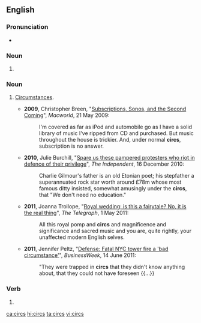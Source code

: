 ==English==

===Pronunciation===
* {{IPA|/sɜːks/|lang=en}}

===Noun===
{{head|en|noun plural form}}

# {{plural of|circ|lang=en}}

===Noun===
{{en-plural noun}}

# {{context|plurale tantum|informal|lang=en}} [[circumstances|Circumstances]].
#* '''2009''', Christopher Breen, "[http://www.pcworld.com/article/165341/article.html Subscriptions, Sonos, and the Second Coming]", ''Macworld'', 21 May 2009:
#*: I'm covered as far as iPod and automobile go as I have a solid library of music I've ripped from CD and purchased. But music throughout the house is trickier. And, under normal '''circs''', subscription is no answer.
#* '''2010''', Julie Burchill, "[http://www.independent.co.uk/voices/columnists/julie-burchill/julie-burchill-spare-us-these-pampered-protesters-who-riot-in-defence-of-their-privilege-2161489.html Spare us these pampered protesters who riot in defence of their privilege]", ''The Independent'', 16 December 2010:
#*: Charlie Gilmour's father is an old Etonian poet; his stepfather a superannuated rock star worth around £78m whose most famous ditty insisted, somewhat amusingly under the '''circs''', that "We don't need no education."
#* '''2011''', Joanna Trollope, "[http://www.telegraph.co.uk/news/uknews/royal-wedding/8485492/Royal-wedding-is-this-a-fairytale-No-it-is-the-real-thing.html Royal wedding: is this a fairytale? No, it is the real thing]", ''The Telegraph'', 1 May 2011:
#*: All this royal pomp and '''circs''' and magnificence and significance and sacred music and you are, quite rightly, your unaffected modern English selves.
#* '''2011''', Jennifer Peltz, "[http://www.businessweek.com/ap/financialnews/D9NRS3PO1.htm Defense: Fatal NYC tower fire a 'bad circumstance']", ''BusinessWeek'', 14 June 2011:
#*: "They were trapped in '''circs''' that they didn't know anything about, that they could not have foreseen {{…}}

===Verb===
{{head|en|verb form}}

# {{en-third-person singular of|circ}}

[[ca:circs]]
[[hi:circs]]
[[ta:circs]]
[[vi:circs]]